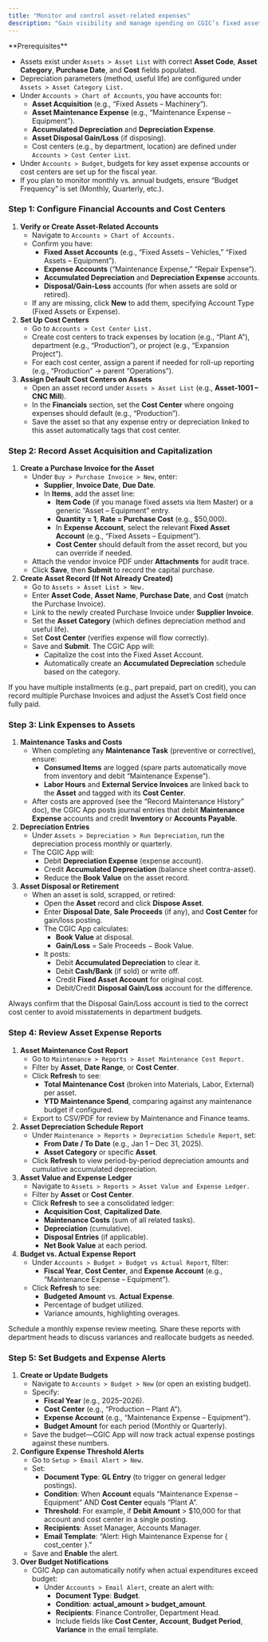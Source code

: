 ```yaml
---
title: "Monitor and control asset-related expenses"
description: "Gain visibility and manage spending on CGIC’s fixed assets—so you can track acquisition, maintenance, depreciation, and disposal costs in the CGIC App and maintain healthy budgets."
---
```


<Info>
  **Prerequisites**

  - Assets exist under `Assets > Asset List` with correct **Asset Code**, **Asset Category**, **Purchase Date**, and **Cost** fields populated.
  - Depreciation parameters (method, useful life) are configured under `Assets > Asset Category List.`
  - Under `Accounts > Chart of Accounts`, you have accounts for:
    - **Asset Acquisition** (e.g., “Fixed Assets – Machinery”).
    - **Asset Maintenance Expense** (e.g., “Maintenance Expense – Equipment”).
    - **Accumulated Depreciation** and **Depreciation Expense**.
    - **Asset Disposal Gain/Loss** (if disposing).
    - Cost centers (e.g., by department, location) are defined under `Accounts > Cost Center List`.
  - Under `Accounts > Budget`, budgets for key asset expense accounts or cost centers are set up for the fiscal year.
  - If you plan to monitor monthly vs. annual budgets, ensure “Budget Frequency” is set (Monthly, Quarterly, etc.).
</Info>

### Step 1: Configure Financial Accounts and Cost Centers

1. **Verify or Create Asset-Related Accounts**
   - Navigate to `Accounts > Chart of Accounts.`
   - Confirm you have:
     - **Fixed Asset Accounts** (e.g., “Fixed Assets – Vehicles,” “Fixed Assets – Equipment”).
     - **Expense Accounts** (“Maintenance Expense,” “Repair Expense”).
     - **Accumulated Depreciation** and **Depreciation Expense** accounts.
     - **Disposal/Gain-Loss** accounts (for when assets are sold or retired).
   - If any are missing, click **New** to add them, specifying Account Type (Fixed Assets or Expense).
2. **Set Up Cost Centers**
   - Go to `Accounts > Cost Center List.`
   - Create cost centers to track expenses by location (e.g., “Plant A”), department (e.g., “Production”), or project (e.g., “Expansion Project”).
   - For each cost center, assign a parent if needed for roll-up reporting (e.g., “Production” → parent “Operations”).
3. **Assign Default Cost Centers on Assets**
   - Open an asset record under `Assets > Asset List` (e.g., **Asset-1001 – CNC Mill**).
   - In the **Financials** section, set the **Cost Center** where ongoing expenses should default (e.g., “Production”).
   - Save the asset so that any expense entry or depreciation linked to this asset automatically tags that cost center.

### Step 2: Record Asset Acquisition and Capitalization

1. **Create a Purchase Invoice for the Asset**
   - Under `Buy > Purchase Invoice > New`, enter:
     - **Supplier**, **Invoice Date**, **Due Date**.
     - In **Items**, add the asset line:
       - **Item Code** (if you manage fixed assets via Item Master) or a generic “Asset – Equipment” entry.
       - **Quantity = 1**, **Rate = Purchase Cost** (e.g., \$50,000).
       - In **Expense Account**, select the relevant **Fixed Asset Account** (e.g., “Fixed Assets – Equipment”).
       - **Cost Center** should default from the asset record, but you can override if needed.
   - Attach the vendor invoice PDF under **Attachments** for audit trace.
   - Click **Save**, then **Submit** to record the capital purchase.
2. **Create Asset Record (If Not Already Created)**
   - Go to `Assets > Asset List > New.`
   - Enter **Asset Code**, **Asset Name**, **Purchase Date**, and **Cost** (match the Purchase Invoice).
   - Link to the newly created Purchase Invoice under **Supplier Invoice**.
   - Set the **Asset Category** (which defines depreciation method and useful life).
   - Set **Cost Center** (verifies expense will flow correctly).
   - Save and **Submit**. The CGIC App will:
     - Capitalize the cost into the Fixed Asset Account.
     - Automatically create an **Accumulated Depreciation** schedule based on the category.

<Note>
  If you have multiple installments (e.g., part prepaid, part on credit), you can record multiple Purchase Invoices and adjust the Asset’s Cost field once fully paid.
</Note>

### Step 3: Link Expenses to Assets

1. **Maintenance Tasks and Costs**
   - When completing any **Maintenance Task** (preventive or corrective), ensure:
     - **Consumed Items** are logged (spare parts automatically move from inventory and debit “Maintenance Expense”).
     - **Labor Hours** and **External Service Invoices** are linked back to the **Asset** and tagged with its **Cost Center**.
   - After costs are approved (see the “Record Maintenance History” doc), the CGIC App posts journal entries that debit **Maintenance Expense** accounts and credit **Inventory** or **Accounts Payable**.
2. **Depreciation Entries**
   - Under `Assets > Depreciation > Run Depreciation`, run the depreciation process monthly or quarterly.
   - The CGIC App will:
     - Debit **Depreciation Expense** (expense account).
     - Credit **Accumulated Depreciation** (balance sheet contra-asset).
     - Reduce the **Book Value** on the asset record.
3. **Asset Disposal or Retirement**
   - When an asset is sold, scrapped, or retired:
     - Open the **Asset** record and click **Dispose Asset**.
     - Enter **Disposal Date**, **Sale Proceeds** (if any), and **Cost Center** for gain/loss posting.
     - The CGIC App calculates:
       - **Book Value** at disposal.
       - **Gain/Loss** = Sale Proceeds − Book Value.
     - It posts:
       - Debit **Accumulated Depreciation** to clear it.
       - Debit **Cash/Bank** (if sold) or write off.
       - Credit **Fixed Asset Account** for original cost.
       - Debit/Credit **Disposal Gain/Loss** account for the difference.

<Tip>
  Always confirm that the Disposal Gain/Loss account is tied to the correct cost center to avoid misstatements in department budgets.
</Tip>

### Step 4: Review Asset Expense Reports

1. **Asset Maintenance Cost Report**
   - Go to `Maintenance > Reports > Asset Maintenance Cost Report.`
   - Filter by **Asset**, **Date Range**, or **Cost Center**.
   - Click **Refresh** to see:
     - **Total Maintenance Cost** (broken into Materials, Labor, External) per asset.
     - **YTD Maintenance Spend**, comparing against any maintenance budget if configured.
   - Export to CSV/PDF for review by Maintenance and Finance teams.
2. **Asset Depreciation Schedule Report**
   - Under `Maintenance > Reports > Depreciation Schedule Report`, set:
     - **From Date / To Date** (e.g., Jan 1 – Dec 31, 2025).
     - **Asset Category** or specific **Asset**.
   - Click **Refresh** to view period-by-period depreciation amounts and cumulative accumulated depreciation.
3. **Asset Value and Expense Ledger**
   - Navigate to `Assets > Reports > Asset Value and Expense Ledger.`
   - Filter by **Asset** or **Cost Center**.
   - Click **Refresh** to see a consolidated ledger:
     - **Acquisition Cost**, **Capitalized Date**.
     - **Maintenance Costs** (sum of all related tasks).
     - **Depreciation** (cumulative).
     - **Disposal Entries** (if applicable).
     - **Net Book Value** at each period.
4. **Budget vs. Actual Expense Report**
   - Under `Accounts > Budget > Budget vs Actual Report`, filter:
     - **Fiscal Year**, **Cost Center**, and **Expense Account** (e.g., “Maintenance Expense – Equipment”).
   - Click **Refresh** to see:
     - **Budgeted Amount** vs. **Actual Expense**.
     - Percentage of budget utilized.
     - Variance amounts, highlighting overages.

<Tip>
  Schedule a monthly expense review meeting. Share these reports with department heads to discuss variances and reallocate budgets as needed.
</Tip>

### Step 5: Set Budgets and Expense Alerts

1. **Create or Update Budgets**
   - Navigate to `Accounts > Budget > New` (or open an existing budget).
   - Specify:
     - **Fiscal Year** (e.g., 2025–2026).
     - **Cost Center** (e.g., “Production – Plant A”).
     - **Expense Account** (e.g., “Maintenance Expense – Equipment”).
     - **Budget Amount** for each period (Monthly or Quarterly).
   - Save the budget—CGIC App will now track actual expense postings against these numbers.
2. **Configure Expense Threshold Alerts**
   - Go to `Setup > Email Alert > New`.
   - Set:
     - **Document Type**: **GL Entry** (to trigger on general ledger postings).
     - **Condition**: When **Account** equals “Maintenance Expense – Equipment” AND **Cost Center** equals “Plant A”.
     - **Threshold**: For example, if **Debit Amount** \> \$10,000 for that account and cost center in a single posting.
     - **Recipients**: Asset Manager, Accounts Manager.
     - **Email Template**: “Alert: High Maintenance Expense for { cost_center }.”
   - Save and **Enable** the alert.
3. **Over Budget Notifications**
   - CGIC App can automatically notify when actual expenditures exceed budget:
     - Under `Accounts > Email Alert`, create an alert with:
       - **Document Type**: **Budget**.
       - **Condition**: **actual_amount \> budget_amount**.
       - **Recipients**: Finance Controller, Department Head.
       - Include fields like **Cost Center**, **Account**, **Budget Period**, **Variance** in the email template.